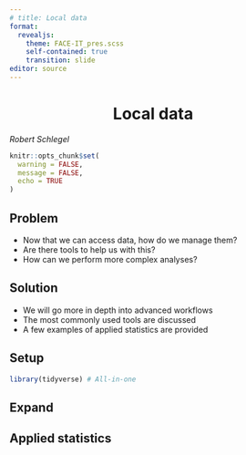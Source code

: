 ```yaml
---
# title: Local data
format:
  revealjs:
    theme: FACE-IT_pres.scss
    self-contained: true
    transition: slide
editor: source
---
```


# Local data {background-color="#008980" style="text-align: center"}

*Robert Schlegel*

```r
knitr::opts_chunk$set(
  warning = FALSE, 
  message = FALSE,
  echo = TRUE
)
```

## Problem

-   Now that we can access data, how do we manage them?
-   Are there tools to help us with this?
-   How can we perform more complex analyses?

## Solution

-   We will go more in depth into advanced workflows
-   The most commonly used tools are discussed
-   A few examples of applied statistics are provided

## Setup

```r
library(tidyverse) # All-in-one
```

## Expand

## Applied statistics

